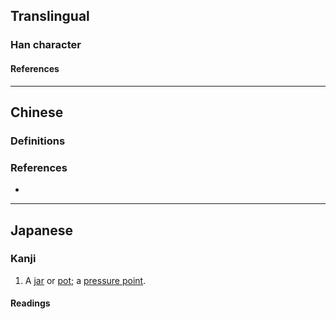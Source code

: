 {{also|壺|壶}}
{{character info}}
{{character info|0x2F85B}}
==Translingual==
{{stroke order|[[File:壷-red.png|100px]]}}
{{Han simplified forms|壺|壷|壶|ex=y}}

===Han character===
{{Han char|rn=33|rad=士|as=08|sn=11|four=|canj=GBLM,XGBLM}}

====References====
{{Han ref|kx=0243.080|dkj=05662|dj=0483.170|hdz=10458.080|uh=58F7|ud=22775}}
{{Han ref|uh=2F85B}}

----

==Chinese==

===Definitions===
{{zh-see|壺|rocsv}}

===References===
* {{R:twedu|A00835-001}}

----

==Japanese==

===Kanji===
{{ja-kanji|grade=uc|kyu=壺|rs=士08}}

# A [[jar]] or [[pot]]; a [[pressure point]].

====Readings====
{{ja-readings
|on=こ
|kun=つぼ-
}}
